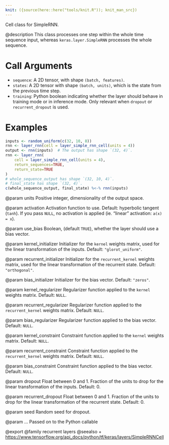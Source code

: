 ```yaml
---
knit: ({source(here::here("tools/knit.R")); knit_man_src})
---
```

Cell class for SimpleRNN.

@description
This class processes one step within the whole time sequence input, whereas
`keras.layer.SimpleRNN` processes the whole sequence.

# Call Arguments
- `sequence`: A 2D tensor, with shape `(batch, features)`.
- `states`: A 2D tensor with shape `(batch, units)`, which is the state
    from the previous time step.
- `training`: Python boolean indicating whether the layer should behave in
    training mode or in inference mode. Only relevant when `dropout` or
    `recurrent_dropout` is used.

# Examples
```r
inputs <- random_uniform(c(32, 10, 8))
rnn <- layer_rnn(cell = layer_simple_rnn_cell(units = 4))
output <- rnn(inputs)  # The output has shape `(32, 4)`.
rnn <- layer_rnn(
    cell = layer_simple_rnn_cell(units = 4),
    return_sequences=TRUE,
    return_state=TRUE
)
# whole_sequence_output has shape `(32, 10, 4)`.
# final_state has shape `(32, 4)`.
c(whole_sequence_output, final_state) %<-% rnn(inputs)
```

@param units
Positive integer, dimensionality of the output space.

@param activation
Activation function to use.
Default: hyperbolic tangent (`tanh`).
If you pass `NULL`, no activation is applied
(ie. "linear" activation: `a(x) = x`).

@param use_bias
Boolean, (default `TRUE`), whether the layer
should use a bias vector.

@param kernel_initializer
Initializer for the `kernel` weights matrix,
used for the linear transformation of the inputs. Default:
`"glorot_uniform"`.

@param recurrent_initializer
Initializer for the `recurrent_kernel`
weights matrix, used for the linear transformation
of the recurrent state. Default: `"orthogonal"`.

@param bias_initializer
Initializer for the bias vector. Default: `"zeros"`.

@param kernel_regularizer
Regularizer function applied to the `kernel` weights
matrix. Default: `NULL`.

@param recurrent_regularizer
Regularizer function applied to the
`recurrent_kernel` weights matrix. Default: `NULL`.

@param bias_regularizer
Regularizer function applied to the bias vector.
Default: `NULL`.

@param kernel_constraint
Constraint function applied to the `kernel` weights
matrix. Default: `NULL`.

@param recurrent_constraint
Constraint function applied to the
`recurrent_kernel` weights matrix. Default: `NULL`.

@param bias_constraint
Constraint function applied to the bias vector.
Default: `NULL`.

@param dropout
Float between 0 and 1. Fraction of the units to drop for the
linear transformation of the inputs. Default: 0.

@param recurrent_dropout
Float between 0 and 1. Fraction of the units to drop
for the linear transformation of the recurrent state. Default: 0.

@param seed
Random seed for dropout.

@param ...
Passed on to the Python callable

@export
@family recurrent layers
@seealso
+ <https://www.tensorflow.org/api_docs/python/tf/keras/layers/SimpleRNNCell>

